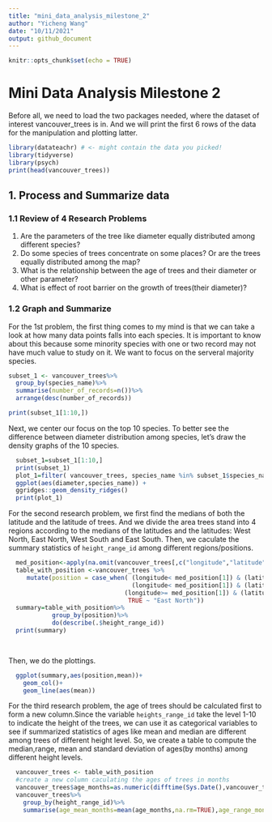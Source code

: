 ```yaml
---
title: "mini_data_analysis_milestone_2"
author: "Yicheng Wang"
date: "10/11/2021"
output: github_document
---
```


```r
knitr::opts_chunk$set(echo = TRUE)
```

# Mini Data Analysis Milestone 2
Before all, we need to load the two packages needed, where the dataset of interest vancouver_trees is in. And we will print the first 6 rows of the data for the manipulation and plotting latter.
```r
library(datateachr) # <- might contain the data you picked!
library(tidyverse)
library(psych)
print(head(vancouver_trees))
```
## 1. Process and Summarize data 
### 1.1 Review of 4 Research Problems

1. Are the parameters of the tree like diameter equally distributed among different species?
2. Do some species of trees concentrate on some places? Or are the trees equally distributed among the map?
3. What is the relationship between the age of trees and their diameter or other parameter?
4. What is effect of root barrier on the growth of trees(their diameter)?  

### 1.2 Graph and Summarize 

For the 1st problem, the first thing comes to my mind is that we can take a look at how many data points falls into each species. It is important to know about this because some minority species with one or two record may not have much value to study on it. We want to focus on the serveral majority species.
```r

subset_1 <- vancouver_trees%>%
  group_by(species_name)%>%
  summarise(number_of_records=n())%>%
  arrange(desc(number_of_records))

print(subset_1[1:10,])
```

Next, we center our focus on the top 10 species. To better see the difference between diameter distribution among species, let's draw the density graphs of the 10 species. 
```r
  subset_1=subset_1[1:10,]
  print(subset_1)
  plot_1=filter( vancouver_trees, species_name %in% subset_1$species_name) %>% 
  ggplot(aes(diameter,species_name)) +
  ggridges::geom_density_ridges()
  print(plot_1)

```

For the second research problem, we first find the medians of both the latitude and the latitude of trees. And we divide the area trees stand into 4 regions according to the medians of the latitudes and the latitudes: West North, East North, West South and East South. Then, we caculate the summary statistics of `height_range_id` among different regions/positions.
```r

  med_position<-apply(na.omit(vancouver_trees[,c("longitude","latitude")]),2,median)
  table_with_position <-vancouver_trees %>% 
     mutate(position = case_when( (longitude< med_position[1]) & (latitude<med_position[2])  ~ "West South",  
                                  (longitude< med_position[1]) & (latitude>=med_position[2])  ~ "West North",
                                (longitude>= med_position[1]) & (latitude<med_position[2])  ~ "East South",
                                 TRUE ~ "East North"))
  summary=table_with_position%>%
            group_by(position)%>%
            do(describe(.$height_range_id))
  print(summary)

  
```

Then, we do the plottings.

```r
  ggplot(summary,aes(position,mean))+
    geom_col()+
    geom_line(aes(mean))

```

For the third research problem, the age of trees should be calculated first to form a new column.Since the variable `heights_range_id` take the level 1-10 to indicate the height of the trees, we can use it as categorical variables to
see if summarized statistics of ages like mean and median are different among trees of different height level. So, we create a table to compute the median,range, mean and standard deviation of ages(by months) among different height levels.
```r
  vancouver_trees <- table_with_position
  #create a new column caculating the ages of trees in months
  vancouver_trees$age_months=as.numeric(difftime(Sys.Date(),vancouver_trees$date_planted,units="days")/12)
  vancouver_trees%>%
    group_by(height_range_id)%>%
    summarise(age_mean_months=mean(age_months,na.rm=TRUE),age_range_months=max(age_months,na.rm=TRUE)-min(age_months,na.rm=TRUE),age_median_months=median(age_months,na.rm=TRUE), age_std_months=sd(age_months,na.rm=TRUE))
  
    
  
```